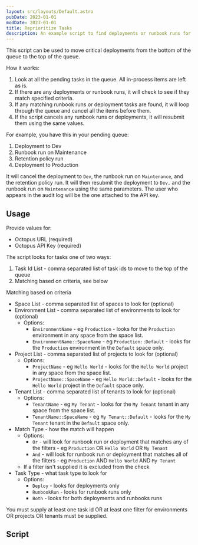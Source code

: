 ```yaml
---
layout: src/layouts/Default.astro
pubDate: 2023-01-01
modDate: 2023-01-01
title: Reprioritize Tasks
description: An example script to find deployments or runbook runs for a specific environment, project, or tenant and move them to the top of the queue.
---
```


This script can be used to move critical deployments from the bottom of the queue to the top of the queue.  

How it works:

1. Look at all the pending tasks in the queue.  All in-process items are left as is.
2. If there are any deployments or runbook runs, it will check to see if they match specified criteria.
3. If any matching runbook runs or deployment tasks are found, it will loop through the queue and cancel all the items before them.
4. If the script cancels any runbook runs or deployments, it will resubmit them using the same values.

For example, you have this in your pending queue:

1. Deployment to Dev
2. Runbook run on Maintenance
3. Retention policy run
4. Deployment to Production

It will cancel the deployment to `Dev`, the runbook run on `Maintenance`, and the retention policy run.  It will then resubmit the deployment to `Dev,` and the runbook run on `Maintenance` using the same parameters. The user who appears in the audit log will be the one attached to the API key.

## Usage

Provide values for:

- Octopus URL (required)
- Octopus API Key (required)

The script looks for tasks one of two ways:

1. Task Id List - comma separated list of task ids to move to the top of the queue
2. Matching based on criteria, see below

Matching based on criteria
- Space List - comma separated list of spaces to look for (optional)
- Environment List - comma separated list of environments to look for (optional)
    - Options: 
        - `EnvironmentName` - eg `Production` - looks for the `Production` environment in any space from the space list.
        - `EnvironmentName::SpaceName` - eg `Production::Default` - looks for the `Production` environment in the `Default` space only.
- Project List - comma separated list of projects to look for (optional)
    - Options: 
        - `ProjectName` - eg `Hello World` - looks for the `Hello World` project in any space from the space list.
        - `ProjectName::SpaceName` - eg `Hello World::Default` - looks for the `Hello World` project in the `Default` space only.
- Tenant List - comma separated list of tenants to look for (optional)
    - Options: 
        - `TenantName` - eg `My Tenant` - looks for the `My Tenant` tenant in any space from the space list.
        - `TenantName::SpaceName` - eg `My Tenant::Default` - looks for the `My Tenant` tenant in the `Default` space only.
- Match Type - how the match will happen
    - Options:
        - `Or` - will look for runbook run or deployment that matches any of the filters - eg `Production` OR `Hello World` OR `My Tenant`
        - `And` - will look for runbook run or deployment that matches all of the filters - eg `Production` AND `Hello World` AND `My Tenant`
    - If a filter isn't supplied it is excluded from the check
- Task Type - what task type to look for
    - Options:
        - `Deploy` - looks for deployments only
        - `RunbookRun` - looks for runbook runs only
        - `Both` - looks for both deployments and runbooks runs

You must supply at least one task id OR at least one filter for environments OR projects OR tenants must be supplied.

## Script

<ReprioritizeTasks />